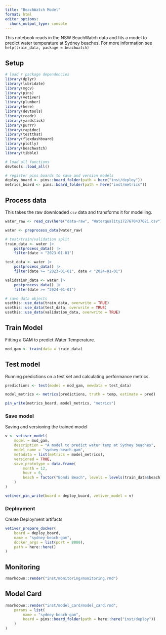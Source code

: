 ```yaml
---
title: "BeachWatch Model"
format: html
editor_options: 
  chunk_output_type: console
---
```


This notebook reads in the NSW BeachWatch data and fits a model to predict water
temperature at Sydney beaches. For more information see `help(train_data, package = beachwatch)`

## Setup 

```r
# load r package dependencies
library(dplyr)
library(lubridate)
library(mgcv)
library(pins)
library(vetiver)
library(plumber)
library(here)
library(devtools)
library(readr)
library(yardstick)
library(purrr)
library(rapidoc)
library(testthat)
library(flexdashboard)
library(plotly)
library(beachwatch)
library(tibble)

# load all functions
devtools::load_all()

# register pins boards to save and version models
deploy_board <- pins::board_folder(path = here("inst/deploy"))
metrics_board <- pins::board_folder(path = here("inst/metrics"))

```

## Process data  

This takes the raw downloaded `csv` data and transforms it for modelling. 

```r
water_raw <- read_csv(here("data-raw", "Waterquality1727670437021.csv"))

water <- preprocess_data(water_raw)

# test/train/validation split
train_data <- water |>
    postprocess_data() |>
    filter(date < "2023-01-01")

test_data <- water |>
    postprocess_data() |>
    filter(date >= "2023-01-01", date < "2024-01-01")

validation_data <- water |>
    postprocess_data() |>
    filter(date >= "2024-01-01")

# save data objects
usethis::use_data(train_data, overwrite = TRUE)
usethis::use_data(test_data, overwrite = TRUE)
usethis::use_data(validation_data, overwrite = TRUE)

```


## Train Model 

Fitting a GAM to predict Water Temperature.  

```r
mod_gam <- train(data = train_data)
```

## Test model

Running predictions on a test set and calculating performance metrics. 
```r
predictions <- test(model = mod_gam, newdata = test_data)

model_metrics <- metrics(predictions, truth = temp, estimate = pred)

pin_write(metrics_board, model_metrics, "metrics")
```

### Save model 

Saving and versioning the trained model

```r
v <- vetiver_model(
    model = mod_gam,
    description = "A model to predict water temp at Sydney beaches",
    model_name = "sydney-beach-gam",
    metadata = list(metrics = model_metrics),
    versioned = TRUE,
    save_prototype = data.frame(
        month = 12,
        hour = 6,
        beach = factor("Bondi Beach", levels = levels(train_data$beach))
    )
)

vetiver_pin_write(board = deploy_board, vetiver_model = v)
```

### Deployment 
Create Deployment artifacts 

```r
vetiver_prepare_docker(
    board = deploy_board,
    name = "sydney-beach-gam",
    docker_args = list(port = 8080),
    path = here::here()
)
```

## Monitoring 

```r
rmarkdown::render("inst/monitoring/monitoring.rmd")
```


## Model Card  

```r
rmarkdown::render("inst/model_card/model_card.rmd",
    params = list(
        name = "sydney-beach-gam",
        board = pins::board_folder(path = here::here("inst/deploy"))
    )
)
```
